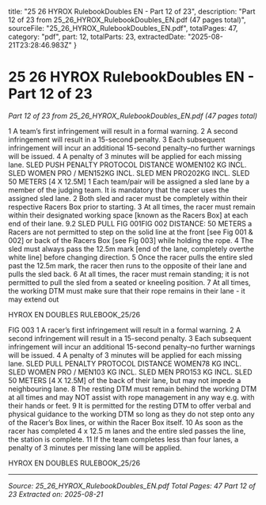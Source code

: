   title: "25 26 HYROX RulebookDoubles EN - Part 12 of 23",
  description: "Part 12 of 23 from 25_26_HYROX_RulebookDoubles_EN.pdf (47 pages total)",
  sourceFile: "25_26_HYROX_RulebookDoubles_EN.pdf",
  totalPages: 47,
  category: "pdf",
  part: 12,
  totalParts: 23,
  extractedDate: "2025-08-21T23:28:46.983Z"
}

# 25 26 HYROX RulebookDoubles EN - Part 12 of 23

*Part 12 of 23 from 25_26_HYROX_RulebookDoubles_EN.pdf (47 pages total)*

1 A team’s first infringement will result in a formal
warning.
2 A second infringement will result in a 15-second
penalty.
3 Each subsequent infringement will incur an
additional 15-second penalty–no further warnings
will be issued.
4 A penalty of 3 minutes will be applied for each
missing lane.
SLED PUSH PENALTY PROTOCOL
DISTANCE
WOMEN102 KG INCL. SLED
WOMEN PRO / MEN152KG INCL. SLED
MEN PRO202KG INCL. SLED
50 METERS [4 X 12.5M]
1 Each team/pair will be assigned a sled lane by a
member of the judging team. It is mandatory that
the racer uses the assigned sled lane.
2 Both sled and racer must be completely within
their respective Racers Box prior to starting.
3 At all times, the racer must remain within their
designated working space [known as the Racers
Box] at each end of their lane.
9.2 SLED PULL
FIG 001FIG 002
DISTANCE:
50 METERS
a Racers are not permitted to step on the solid
line at the front [see Fig 001 & 002] or back
of the Racers Box [see Fig 003] while holding
the rope.
4 The sled must always pass the 12.5m mark [end
of the lane, completely overthe white line] before
changing direction.
5 Once the racer pulls the entire sled past the
12.5m mark, the racer then runs to the opposite
of their lane and pulls the sled back.
6 At all times, the racer must remain standing; it
is not permitted to pull the sled from a seated or
kneeling position.
7 At all times, the working DTM must make sure that
their rope remains in their lane - it may extend out

HYROX EN DOUBLES RULEBOOK_25/26

FIG 003
1 A racer’s first infringement will result in a formal
warning.
2 A second infringement will result in a 15-second
penalty.
3 Each subsequent infringement will incur an
additional 15-second penalty–no further warnings
will be issued.
4 A penalty of 3 minutes will be applied for each
missing lane.
SLED PULL PENALTY PROTOCOL
DISTANCE
WOMEN78 KG INCL. SLED
WOMEN PRO / MEN103 KG INCL. SLED
MEN PRO153 KG INCL. SLED
50 METERS [4 X 12.5M]
of the back of their lane, but may not impede a
neighbouring lane.
8 The resting DTM must remain behind the working
DTM at all times and may NOT assist with rope
management in any way e.g. with their hands or
feet.
9 It is permitted for the resting DTM to offer verbal
and physical guidance to the working DTM so long
as they do not step onto any of the Racer’s Box
lines, or within the Racer Box itself.
10 As soon as the racer has completed 4 x 12.5 m
lanes and the entire sled passes the line, the
station is complete.
11 If the team completes less than four lanes, a
penalty of 3 minutes per missing lane will be
applied.

HYROX EN DOUBLES RULEBOOK_25/26

---

*Source: 25_26_HYROX_RulebookDoubles_EN.pdf*
*Total Pages: 47*
*Part 12 of 23*
*Extracted on: 2025-08-21*
